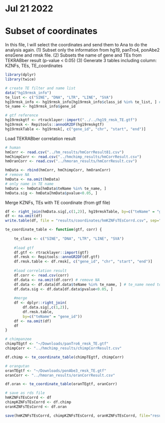# Jul 21 2022
# Subset of coordinates

In this file, I will select the coordinates and send them to Ana to do the analysis again.
(1) Subset only the information from hg19, panTro4, ponAbe2 ensGene and rmsk file.
(2) Subsets the name of gene and TEs from TEKRABber result (p-value < 0.05)
(3) Generate 3 tables including column: KZNFs, TEs, TE_coordinates

```r
library(dplyr)
library(twice)

# create TE filter and name list
data("hg19rmsk_info")
te_list <- c("SINE", "DNA", "LTR", "LINE", "SVA")
hg19rmsk_info <- hg19rmsk_info[hg19rmsk_info$class_id %in% te_list, ] #908
te_name <- hg19rmsk_info$gene_id
```

```r
# gtf reference
hg19rmskgtf <- rtracklayer::import("../../hg19_rmsk_TE.gtf")
hg19rmsk <- Repitools::annoGR2DF(hg19rmskgtf)
hg19rmskTable <- hg19rmsk[, c("gene_id", "chr", "start", "end")]

```


Load TEKRABber correlation result
```r
# human
hmCorr <- read.csv("../hm_results/hmCorrResult81.csv")
hmChimpCorr <- read.csv("../hmchimp_results/hmCorrResult.csv")
hmOranCorr <- read.csv("../hmoran_results/hmCorrResult.csv")

hmData <- rbind(hmCorr, hmChimpCorr, hmOranCorr)
# remove NA
hmData <- na.omit(hmData)
# only name in TE name
hmData <- hmData[hmData$teName %in% te_name, ]
hmData.sig <- hmData[hmData$pvalue<0.05, ]
```

Merge KZNFs, TEs with TE coordinate (from gtf file)
```r
df <- right_join(hmData.sig[,c(1,2)], hg19rmskTable, by=c("teName" = "gene_id"))
df <- na.omit(df)
write.table(df, file = "results/coordinates/hmKZNFsTEsCorrd.csv", sep=",")
```


```r
te_coordinate_table <- function(gtf, corr) {
    
    te_class <- c("SINE", "DNA", "LTR", "LINE", "SVA")
    
    #load gtf
    df.gtf <- rtracklayer::import(gtf)
    df.rmsk <- Repitools::annoGR2DF(df.gtf)
    df.rmsk.table <- df.rmsk[, c("gene_id", "chr", "start", "end")]
    
    #load correlation result
    df.corr <- read.csv(corr)
    df.data <- na.omit(df.corr) # remove NA
    df.data <- df.data[df.data$teName %in% te_name, ] # te_name need to generate by user
    df.data.sig <- df.data[df.data$pvalue<0.05, ]
    
    #merge
    df <- dplyr::right_join(
        df.data.sig[,c(1,2)], 
        df.rmsk.table, 
        by=c("teName" = "gene_id"))
    df <- na.omit(df)
    df
}
```

```r
# chimpanzee
chimpTEgtf <- "~/Downloads/panTro6_rmsk_TE.gtf"
chimpCorr <- "../hmchimp_results/chimpCorrResult.csv"

df.chimp <- te_coordinate_table(chimpTEgtf, chimpCorr)
```

```r
# orangutan
oranTEgtf <- "~/Downloads/ponAbe3_rmsk_TE.gtf"
oranCorr <- "../hmoran_results/oranCorrResult.csv"

df.oran <- te_coordinate_table(oranTEgtf, oranCorr)
```

```r
# save as rds file
hmKZNFsTEsCorrd <- df
chimpKZNFsTEsCorrd <- df.chimp
oranKZNFsTEsCorrd <- df.oran

save(hmKZNFsTEsCorrd, chimpKZNFsTEsCorrd, oranKZNFsTEsCorrd, file="results/coordinates/kznfs_TEs_coordinate.RData")
```

